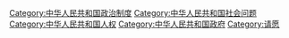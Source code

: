 {{Wikisourceshas|中华人民共和国宪法|信访条例}}
{{Catmore|上訪}}

[[Category:中华人民共和国政治制度|Category:中华人民共和国政治制度]]
[[Category:中华人民共和国社会问题|Category:中华人民共和国社会问题]]
[[Category:中华人民共和国人权|Category:中华人民共和国人权]]
[[Category:中华人民共和国政府|Category:中华人民共和国政府]]
[[Category:请愿|Category:请愿]]